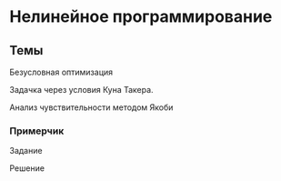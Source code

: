 # Нелинейное программирование {#sec-practice-nonlinear}

::::{.content-hidden when-profile="practice"}
## Темы {#sec-practice-nonlinear-topics}

Безусловная оптимизация

Задачка через условия Куна Такера.

Анализ чувствительности методом Якоби

:::{#exm-practice-nonlinear}
### Примерчик

Задание
:::

:::{#sol-practice-nonlinear}
Решение
:::
::::



